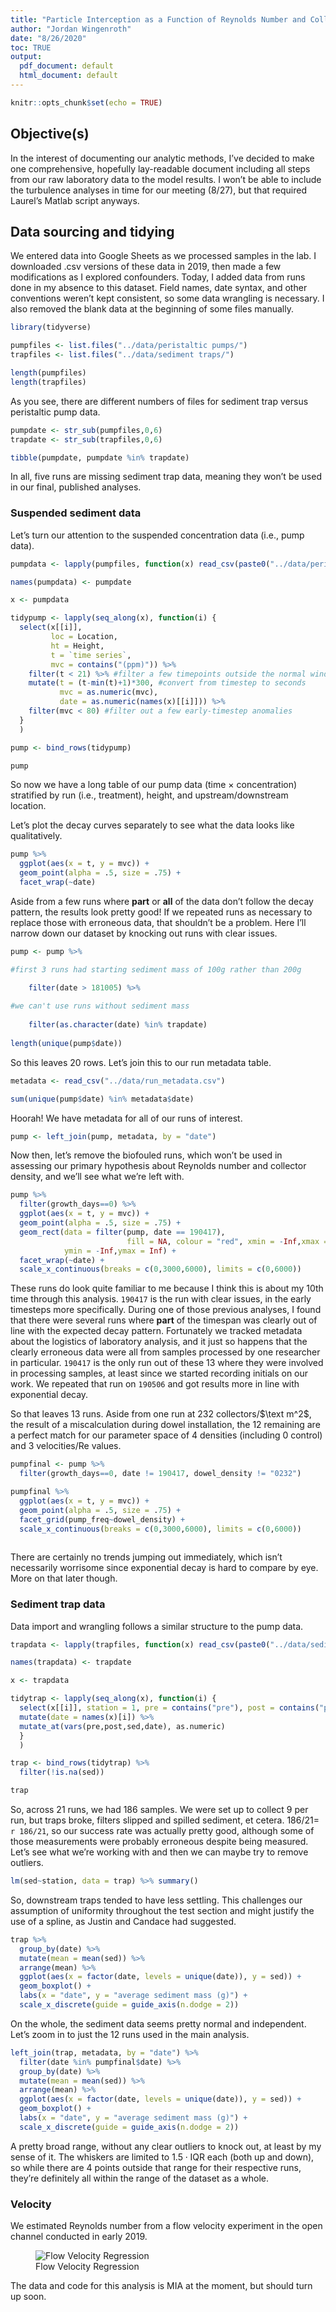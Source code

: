 ```yaml
---
title: "Particle Interception as a Function of Reynolds Number and Collector Density"
author: "Jordan Wingenroth"
date: "8/26/2020"
toc: TRUE
output:
  pdf_document: default
  html_document: default
---
```


```r

knitr::opts_chunk$set(echo = TRUE)

```

## Objective(s)

In the interest of documenting our analytic methods, I've decided to make one comprehensive, hopefully lay-readable document including all steps from our raw laboratory data to the model results. I won't be able to include the turbulence analyses in time for our meeting (8/27), but that required Laurel's Matlab script anyways.

## Data sourcing and tidying

We entered data into Google Sheets as we processed samples in the lab. I downloaded .csv versions of these data in 2019, then made a few modifications as I explored confounders. Today, I added data from runs done in my absence to this dataset. Field names, date syntax, and other conventions weren't kept consistent, so some data wrangling is necessary. I also removed the blank data at the beginning of some files manually.

```r

library(tidyverse)

```


```r

pumpfiles <- list.files("../data/peristaltic pumps/")
trapfiles <- list.files("../data/sediment traps/")

length(pumpfiles)
length(trapfiles)

```

As you see, there are different numbers of files for sediment trap versus peristaltic pump data.

```r

pumpdate <- str_sub(pumpfiles,0,6)
trapdate <- str_sub(trapfiles,0,6)

tibble(pumpdate, pumpdate %in% trapdate)

```

In all, five runs are missing sediment trap data, meaning they won't be used in our final, published analyses.

### Suspended sediment data

Let's turn our attention to the suspended concentration data (i.e., pump data).

```r

pumpdata <- lapply(pumpfiles, function(x) read_csv(paste0("../data/peristaltic pumps/",x)))

names(pumpdata) <- pumpdate

x <- pumpdata

tidypump <- lapply(seq_along(x), function(i) {
  select(x[[i]], 
         loc = Location, 
         ht = Height,
         t = `time series`,
         mvc = contains("(ppm)")) %>%
    filter(t < 21) %>% #filter a few timepoints outside the normal window 
    mutate(t = (t-min(t)+1)*300, #convert from timestep to seconds
           mvc = as.numeric(mvc), 
           date = as.numeric(names(x)[[i]])) %>%
    filter(mvc < 80) #filter out a few early-timestep anomalies
  }
  )

pump <- bind_rows(tidypump)

pump

```

So now we have a long table of our pump data (time $\times$ concentration) stratified by run (i.e., treatment), height, and upstream/downstream location.

Let's plot the decay curves separately to see what the data looks like qualitatively. 

```r

pump %>%
  ggplot(aes(x = t, y = mvc)) +
  geom_point(alpha = .5, size = .75) +
  facet_wrap(~date)


```

Aside from a few runs where **part** or **all** of the data don't follow the decay pattern, the results look pretty good! If we repeated runs as necessary to replace those with erroneous data, that shouldn't be a problem. Here I'll narrow down our dataset by knocking out runs with clear issues.

```r

pump <- pump %>%

#first 3 runs had starting sediment mass of 100g rather than 200g

    filter(date > 181005) %>%
  
#we can't use runs without sediment mass
  
    filter(as.character(date) %in% trapdate)
  
length(unique(pump$date))

```

So this leaves 20 rows. Let's join this to our run metadata table.

```r

metadata <- read_csv("../data/run_metadata.csv")

sum(unique(pump$date) %in% metadata$date)

```

Hoorah! We have metadata for all of our runs of interest.

```r

pump <- left_join(pump, metadata, by = "date")

```

Now then, let's remove the biofouled runs, which won't be used in assessing our primary hypothesis about Reynolds number and collector density, and we'll see what we're left with.

```r

pump %>%
  filter(growth_days==0) %>%
  ggplot(aes(x = t, y = mvc)) +
  geom_point(alpha = .5, size = .75) +
  geom_rect(data = filter(pump, date == 190417), 
                          fill = NA, colour = "red", xmin = -Inf,xmax = Inf,
            ymin = -Inf,ymax = Inf) +
  facet_wrap(~date) +
  scale_x_continuous(breaks = c(0,3000,6000), limits = c(0,6000))

```

These runs do look quite familiar to me because I think this is about my 10th time through this analysis. `190417` is the run with clear issues, in the early timesteps more specifically. During one of those previous analyses, I found that there were several runs where **part** of the timespan was clearly out of line with the expected decay pattern. Fortunately we tracked metadata about the logistics of laboratory analysis, and it just so happens that the clearly erroneous data were all from samples processed by one researcher in particular. `190417` is the only run out of these 13 where they were involved in processing samples, at least since we started recording initials on our work. We repeated that run on `190506` and got results more in line with exponential decay.

So that leaves 13 runs. Aside from one run at 232 collectors/$\text m^2$, the result of a miscalculation during dowel installation, the 12 remaining are a perfect match for our parameter space of 4 densities (including 0 control) and 3 velocities/Re values.

```r

pumpfinal <- pump %>%
  filter(growth_days==0, date != 190417, dowel_density != "0232")

pumpfinal %>%
  ggplot(aes(x = t, y = mvc)) +
  geom_point(alpha = .5, size = .75) +
  facet_grid(pump_freq~dowel_density) +
  scale_x_continuous(breaks = c(0,3000,6000), limits = c(0,6000))
  

```

There are certainly no trends jumping out immediately, which isn't necessarily worrisome since exponential decay is hard to compare by eye. More on that later though. 

### Sediment trap data

Data import and wrangling follows a similar structure to the pump data.

```r

trapdata <- lapply(trapfiles, function(x) read_csv(paste0("../data/sediment traps/",x)))

names(trapdata) <- trapdate

x <- trapdata

tidytrap <- lapply(seq_along(x), function(i) {
  select(x[[i]], station = 1, pre = contains("pre"), post = contains("post"), sed = contains("sed")) %>%
  mutate(date = names(x)[i]) %>%
  mutate_at(vars(pre,post,sed,date), as.numeric)
  }
  )

trap <- bind_rows(tidytrap) %>%
  filter(!is.na(sed))

trap
```

So, across 21 runs, we had 186 samples. We were set up to collect 9 per run, but traps broke, filters slipped and spilled sediment, et cetera. $186/21 =$ `r 186/21`, so our success rate was actually pretty good, although some of those measurements were probably erroneous despite being measured. Let's see what we're working with and then we can maybe try to remove outliers.

```r

lm(sed~station, data = trap) %>% summary()

```

So, downstream traps tended to have less settling. This challenges our assumption of uniformity throughout the test section and might justify the use of a spline, as Justin and Candace had suggested.

```r

trap %>%
  group_by(date) %>%
  mutate(mean = mean(sed)) %>%
  arrange(mean) %>%
  ggplot(aes(x = factor(date, levels = unique(date)), y = sed)) +
  geom_boxplot() +
  labs(x = "date", y = "average sediment mass (g)") +
  scale_x_discrete(guide = guide_axis(n.dodge = 2))

```

On the whole, the sediment data seems pretty normal and independent. Let's zoom in to just the 12 runs used in the main analysis.

```r

left_join(trap, metadata, by = "date") %>%
  filter(date %in% pumpfinal$date) %>%
  group_by(date) %>%
  mutate(mean = mean(sed)) %>%
  arrange(mean) %>%
  ggplot(aes(x = factor(date, levels = unique(date)), y = sed)) +
  geom_boxplot() +
  labs(x = "date", y = "average sediment mass (g)") +
  scale_x_discrete(guide = guide_axis(n.dodge = 2))

```

A pretty broad range, without any clear outliers to knock out, at least by my sense of it. The whiskers are limited to $1.5 \cdot \text{IQR}$ each (both up and down), so while there are 4 points outside that range for their respective runs, they're definitely all within the range of the dataset as a whole.

### Velocity

We estimated Reynolds number from a flow velocity experiment in the open channel conducted in early 2019.

![Flow Velocity Regression](../pics/frequency_velocity_boxplots.jpeg)

The data and code for this analysis is MIA at the moment, but should turn up soon.